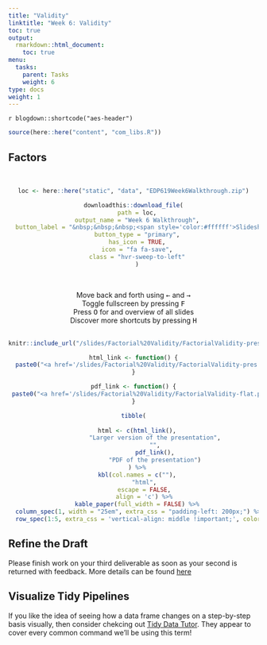```yaml
---
title: "Validity"
linktitle: "Week 6: Validity"
toc: true
output:
  rmarkdown::html_document:
    toc: true
menu:
  tasks:
    parent: Tasks
    weight: 6
type: docs
weight: 1
---
```


`r blogdown::shortcode("aes-header")`

```r
source(here::here("content", "com_libs.R"))
```

## Factors

<br>
<center>
```r
loc <- here::here("static", "data", "EDP619Week6Walkthrough.zip")

downloadthis::download_file(
  path = loc,
  output_name = "Week 6 Walkthrough",
  button_label = "&nbsp;&nbsp;&nbsp;<span style='color:#ffffff'>Slideshow Data Download</span>",
  button_type = "primary",
  has_icon = TRUE,
  icon = "fa fa-save",
  class = "hvr-sweep-to-left"
  )
```
</center>
<br>

```{=html}
<center>
<div class="wrapper">
    <div class="icon leftright">
      <div class="tooltip"><span style=width:200px;>Move back and forth using <kbd>←</kbd> and <kbd>→</kbd></span></div>
      <span><i class="fas fa-map-signs"></i></span></div>
    <div class="icon info">
      <div class="tooltip"><span style=width:200px;>Toggle fullscreen by pressing <kbd>F</kbd></span></div>
      <span><i class="fas fa-expand-alt"></i></span>
    </div><div class="icon github">
      <div class="tooltip"><span style=width:200px;>Press <kbd>O</kbd> for and overview of all slides</span></div>
      <span><i class="far fa-images"></i></span>
    </div><div class="icon youtube">
      <div class="tooltip"><span style=width:200px;>Discover more shortcuts by pressing <kbd>H</kbd></span></div>
      <span><i class="fas fa-info-circle"></i></span>
    </div>
</div>
</center>
<br>
```

<center>
<div class="holder">

<div class="bigcol">
```r
knitr::include_url("/slides/Factorial%20Validity/FactorialValidity-pres.html")
```
</div>

<div class="smallcol">
```r
html_link <- function() {
  paste0("<a href='/slides/Factorial%20Validity/FactorialValidity-pres.html' target='_blank'>", "<img src='/logos/web-ico.png' alt='Sampling presentation' width='35'>", "</a>")
}

pdf_link <- function() {
 paste0("<a href='/slides/Factorial%20Validity/FactorialValidity-flat.pdf' target='_blank'>", "<img src='/logos/pdf-ico.png' alt='Sampling presentation PDF' width='35'>", "</a>")
}

tibble(
  
  html <- c(html_link(),
            "Larger version of the presentation",
            "",
            pdf_link(),
            "PDF of the presentation")
  ) %>%
  kbl(col.names = c(""),
      "html",
      escape = FALSE,
      align = 'c') %>%
  kable_paper(full_width = FALSE) %>%
  column_spec(1, width = "25em", extra_css = "padding-left: 200px;") %>%
  row_spec(1:5, extra_css = 'vertical-align: middle !important;', color = "#ffffff", background = "transparent")
```
</div>

</div>

<div class="clear">
</div>
</center>

## Refine the Draft

Please finish work on your third deliverable as soon as your second is returned with feedback. More details can be found [here](/deliverables/03-l3/)

## Visualize Tidy Pipelines

If you like the idea of seeing how a data frame changes on a step-by-step basis visually, then consider chekcing out [Tidy Data Tutor](https://tidydatatutor.com/). They appear to cover every common command we'll be using this term!
